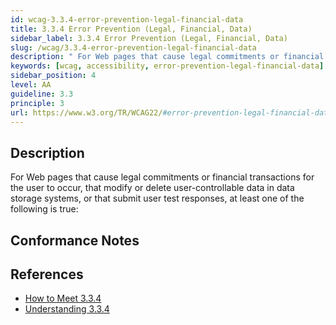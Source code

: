 ```yaml
---
id: wcag-3.3.4-error-prevention-legal-financial-data
title: 3.3.4 Error Prevention (Legal, Financial, Data)
sidebar_label: 3.3.4 Error Prevention (Legal, Financial, Data)
slug: /wcag/3.3.4-error-prevention-legal-financial-data
description: " For Web pages that cause legal commitments or financial transactions for the user to occur, that modify or delete user-controllable data in data storage systems, or that submit user test responses, at least one of the following is true:"
keywords: [wcag, accessibility, error-prevention-legal-financial-data]
sidebar_position: 4
level: AA
guideline: 3.3
principle: 3
url: https://www.w3.org/TR/WCAG22/#error-prevention-legal-financial-data
---
```


## Description

 For Web pages that cause legal commitments or financial transactions for the user to occur, that modify or delete user-controllable data in data storage systems, or that submit user test responses, at least one of the following is true:

## Conformance Notes



## References

- [How to Meet 3.3.4](https://www.w3.org/WAI/WCAG22/quickref/#error-prevention-legal-financial-data)
- [Understanding 3.3.4](https://www.w3.org/WAI/WCAG22/Understanding/error-prevention-legal-financial-data.html)


